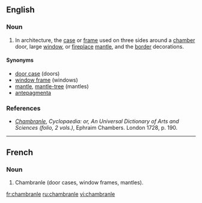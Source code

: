 ==English==
{{wikipedia}}

===Noun===
{{en-noun}}

# {{architecture}} In architecture, the [[case]] or [[frame]] used on three sides around a [[chamber]] door, large [[window]], or [[fireplace]] [[mantle]], and the [[border]] decorations.

====Synonyms====
* [[door case]] (doors)
* [[window frame]] (windows)
* [[mantle]], [[mantle-tree]] (mantles)
* [[antepagmenta]]

===References===

* ''[http://digicoll.library.wisc.edu/cgi-bin/HistSciTech/HistSciTech-idx?type=turn&entity=HistSciTech000900240344&q1=Chambranle Chambranle]'', ''Cyclopaedia: or, An Universal Dictionary of Arts and Sciences (folio, 2 vols.)'', Ephraim Chambers. London 1728, p. 190.

----

==French==

===Noun===
{{fr-noun|m}}

# Chambranle (door cases, window frames, mantles).

[[fr:chambranle]]
[[ru:chambranle]]
[[vi:chambranle]]